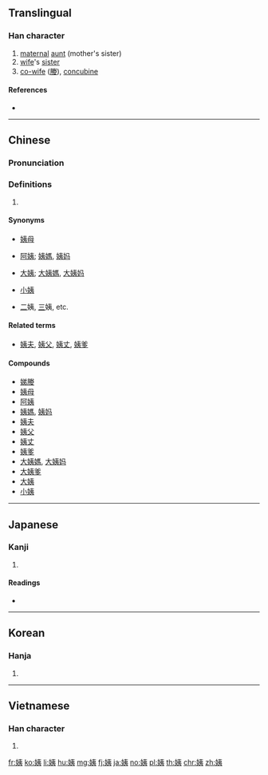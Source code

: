==Translingual==

===Han character===
{{Han char|rn=38|rad=女|as=06|sn=9|four=45432|canj=VKN|ids=⿰女夷}}

# [[maternal]] [[aunt]] (mother's sister)
# [[wife]]'s [[sister]]
# [[co-wife]] ([[媵]]), [[concubine]]

====References====
* {{Han ref|kx=0260.150|dkj=06222|dj=0526.140|hdz=21043.120|uh=59E8|ud=23016|bh=ABBC|bd=43964}}

----

==Chinese==
{{zh-forms}}

===Pronunciation===
{{zh-pron
|m=yí
|c=ji4
|mn=î
|mc=y
|oc=y
|ma=
|cat=n
}}

===Definitions===
# {{rfdef|lang=zh}}

====Synonyms====
* {{qualifier|formal}} [[姨母]]
* {{qualifier|informal|affectionate}} [[阿姨]]; [[姨媽]], [[姨妈]]
* {{qualifier|eldest}} [[大姨]]; [[大姨媽]], [[大姨妈]]
* {{qualifier|youngest}} [[小姨]]
* {{qualifier|Others numbered following the eldest, as}} [[二]]姨, [[三]]姨, etc.

====Related terms====
* {{qualifier|husband}} [[姨夫]], [[姨父]], [[姨丈]], [[姨爹]]

====Compounds====
{{der-top}}
* [[娣媵]]
* [[姨母]]
* [[阿姨]]
* [[姨媽]], [[姨妈]]
* [[姨夫]]
* [[姨父]]
* [[姨丈]]
* [[姨爹]]
* [[大姨媽]], [[大姨妈]]
* [[大姨爹]]
* [[大姨]]
* [[小姨]]
{{der-bottom}}

----

==Japanese==

===Kanji===
{{ja-kanji|grade=|rs=女06}}

# {{defn|lang=ja|sort=女06}}

====Readings====
* {{ja-readings|on=[[い]] (i)|kun=[[おば]] (oba)}}

----

==Korean==

===Hanja===
{{ko-hanja|hangeul=이|rv=i|mr=i}}

# {{defn|lang=ko|sort=女06}}

----

==Vietnamese==

===Han character===
{{vi-hantu|[[di]], [[dì]]|rs=女06}}

# {{defn|lang=vi|sort=女06}}

[[fr:姨]]
[[ko:姨]]
[[li:姨]]
[[hu:姨]]
[[mg:姨]]
[[fj:姨]]
[[ja:姨]]
[[no:姨]]
[[pl:姨]]
[[th:姨]]
[[chr:姨]]
[[zh:姨]]